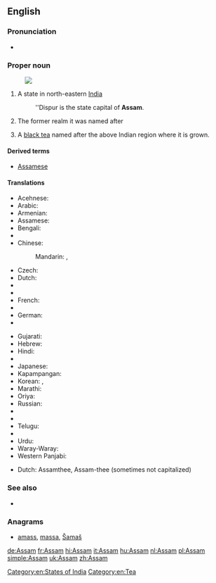 {{wikipedia}}
==English==

===Pronunciation===
* {{IPA|/əˈsɒm/|lang=en}}

===Proper noun===
{{en-proper noun}}
[[Image:Assam in India (disputed hatched).svg|thumb|]]
# A state in north-eastern [[India]]
#: ''Dispur is the state capital of '''Assam'''.
# {{history}} The former realm it was named after
# A [[black tea]] named after the above Indian region where it is grown.
{{wikipedia|Assam tea}}

====Derived terms====
* [[Assamese]]

====Translations====
{{trans-top|Assam, India}}
* Acehnese: {{tø|ace|Assam}}
* Arabic: {{t-|ar|أسام|m|tr='asām}}
* Armenian: {{t-|hy|Ասսամ|tr=Assam}}
* Assamese: {{t-|as|অসম|tr=ôxôm|sc=Beng}}
* Bengali: {{t-|bn|আসাম|tr=Asam|sc=Beng}}
* {{trreq|bg}}
* Chinese:
*: Mandarin: {{t|cmn|阿薩密邦|sc=Hani}},  {{t|cmn|阿萨密邦|tr=Āsàmì-bāng|sc=Hani}}
* Czech: {{t-|cs|Ásám|m}}
* Dutch: {{t+|nl|Assam|n}}
* {{trreq|eo}}
* {{trreq|fi}}
* French: {{t+|fr|Assam|n}}
* {{trreq|ka}}
* German: {{t+|de|Assam|n}}
* {{trreq|el}}
{{trans-mid}}
* Gujarati: {{t-|gu|આસામ|tr=āsāma|sc=Gujr}}
* Hebrew: {{t-|he|אסאם|tr=}}
* Hindi: {{t-|hi|आसाम|tr=āsām}}
* {{trreq|hu}}
* Japanese: {{t-|ja|アッサム州|tr=Assamu-shū}}
* Kapampangan: {{tø|pam|Assam}}
* Korean: {{t-|ko|아삼 주|tr=Asam ju|sc=Hang}},  {{t-|ko|아삼|tr=Asam|sc=Hang}}
* Marathi: {{t-|mr|आसाम|tr=āsāma|sc=Deva}}
* Oriya: {{t-|or|ଆସାମ|tr=āsāma|sc=Orya}}
* Russian: {{t-|ru|Ассам|m|tr=Assám}}
* {{trreq|sip}}
* {{trreq|ta}}
* Telugu: {{t+|te|అసోం|tr=asōṃ}}
* {{trreq|uk}}
* Urdu: {{t-|ur|آسام|tr=āsām}}
* Waray-Waray: {{tø|war|Assam}}
* Western Panjabi: {{t+|pnb|آسام}}
{{trans-bottom}}

{{trans-top|Black tea}}
* Dutch: Assamthee, Assam-thee (sometimes not capitalized)
{{trans-mid}}
{{trans-bottom}}

===See also===
* {{list|en|states of India}}

===Anagrams===
* [[amass#English|amass]], [[massa#English|massa]], [[Šamaš#English|Šamaš]]

[[Category:en:States of India]]
[[Category:en:Tea]]

[[de:Assam]]
[[fr:Assam]]
[[hi:Assam]]
[[it:Assam]]
[[hu:Assam]]
[[nl:Assam]]
[[pl:Assam]]
[[simple:Assam]]
[[uk:Assam]]
[[zh:Assam]]